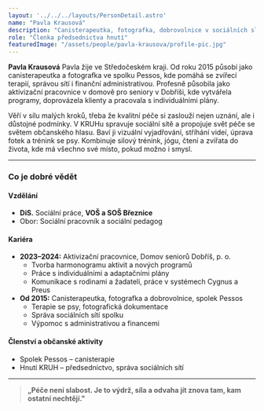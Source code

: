 ```yaml
---
layout: '../../../layouts/PersonDetail.astro'
name: "Pavla Krausová"
description: "Canisterapeutka, fotografka, dobrovolnice v sociálních službách, která propojuje péči, empatii a kreativitu v práci se seniory i sociálními sítěmi."
role: "Členka předsednictva hnutí"
featuredImage: "/assets/people/pavla-krausova/profile-pic.jpg"
---
```


**Pavla Krausová**
Pavla žije ve Středočeském kraji. Od roku 2015 působí jako canisterapeutka a fotografka ve spolku Pessos, kde pomáhá se zvířecí terapií, správou sítí i finanční administrativou. Profesně působila jako aktivizační pracovnice v domově pro seniory v Dobříši, kde vytvářela programy, doprovázela klienty a pracovala s individuálními plány.

Věří v sílu malých kroků, třeba že kvalitní péče si zaslouží nejen uznání, ale i důstojné podmínky. V KRUHu spravuje sociální sítě a propojuje svět péče se světem občanského hlasu. Baví ji vizuální vyjadřování, stříhání videí, úprava fotek a trénink se psy. Kombinuje silový trénink, jógu, čtení a zvířata do života, kde má všechno své místo, pokud možno i smysl.

---

### Co je dobré vědět

#### Vzdělání

- **DiS.** Sociální práce, **VOŠ a SOŠ Březnice**
- Obor: Sociální pracovník a sociální pedagog

#### Kariéra

- **2023–2024:** Aktivizační pracovnice, Domov seniorů Dobříš, p. o.
  - Tvorba harmonogramu aktivit a nových programů
  - Práce s individuálními a adaptačními plány
  - Komunikace s rodinami a žadateli, práce v systémech Cygnus a Preus
- **Od 2015:** Canisterapeutka, fotografka a dobrovolnice, spolek Pessos
  - Terapie se psy, fotografická dokumentace
  - Správa sociálních sítí spolku
  - Výpomoc s administrativou a financemi

#### Členství a občanské aktivity

- Spolek Pessos – canisterapie
- Hnutí KRUH – předsednictvo, správa sociálních sítí

---

> **„Péče není slabost. Je to výdrž, síla a odvaha jít znova tam, kam ostatní nechtějí."**